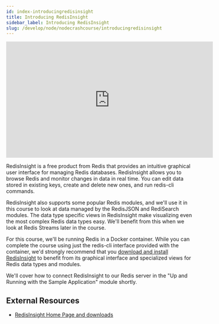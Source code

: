 ```yaml
---
id: index-introducingredisinsight
title: Introducing RedisInsight
sidebar_label: Introducing RedisInsight
slug: /develop/node/nodecrashcourse/introducingredisinsight
---
```



<div class="text--center">
<iframe width="560" height="315" src="https://www.youtube.com/embed/EUY8WyQdR-o" frameborder="0" allow="accelerometer; autoplay; clipboard-write; encrypted-media; gyroscope; picture-in-picture" allowfullscreen></iframe>
</div>

RedisInsight is a free product from Redis that provides an intuitive graphical user interface for managing Redis databases. RedisInsight allows you to browse Redis and monitor changes in data in real time.  You can edit data stored in existing keys, create and delete new ones, and run redis-cli commands.

RedisInsight also supports some popular Redis modules, and we'll use it in this course to look at data managed by the RedisJSON and RediSearch modules.  The data type specific views in RedisInsight make visualizing even the most complex Redis data types easy.  We'll benefit from this when we look at Redis Streams later in the course.

For this course, we'll be running Redis in a Docker container.  While you can complete the course using just the redis-cli interface provided with the container, we'd strongly recommend that you [download and install RedisInsight](https://redis.com/redis-enterprise/redis-insight/) to benefit from its graphical interface and specialized views for Redis data types and modules.

We'll cover how to connect RedisInsight to our Redis server in the "Up and Running with the Sample Application" module shortly.


## External Resources

* [RedisInsight Home Page and downloads](https://redis.com/redis-enterprise/redis-insight/)